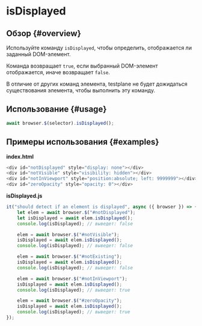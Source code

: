 
# isDisplayed

## Обзор {#overview}

Используйте команду `isDisplayed`, чтобы определить, отображается ли заданный DOM-элемент.

Команда возвращает `true`, если выбранный DOM-элемент отображается, иначе возвращает `false`.

<Admonition type="warning">
    В отличие от других команд элемента, testplane не будет дожидаться существования элемента, чтобы
    выполнить эту команду.
</Admonition>

## Использование {#usage}

```javascript
await browser.$(selector).isDisplayed();
```

## Примеры использования {#examples}

**index.html**

```javascript
<div id="notDisplayed" style="display: none"></div>
<div id="notVisible" style="visibility: hidden"></div>
<div id="notInViewport" style="position:absolute; left: 9999999"></div>
<div id="zeroOpacity" style="opacity: 0"></div>
```

**isDisplayed.js**

```javascript
it("should detect if an element is displayed", async ({ browser }) => {
    let elem = await browser.$("#notDisplayed");
    let isDisplayed = await elem.isDisplayed();
    console.log(isDisplayed); // выведет: false

    elem = await browser.$("#notVisible");
    isDisplayed = await elem.isDisplayed();
    console.log(isDisplayed); // выведет: false

    elem = await browser.$("#notExisting");
    isDisplayed = await elem.isDisplayed();
    console.log(isDisplayed); // выведет: false

    elem = await browser.$("#notInViewport");
    isDisplayed = await elem.isDisplayed();
    console.log(isDisplayed); // выведет: true

    elem = await browser.$("#zeroOpacity");
    isDisplayed = await elem.isDisplayed();
    console.log(isDisplayed); // выведет: true
});
```
